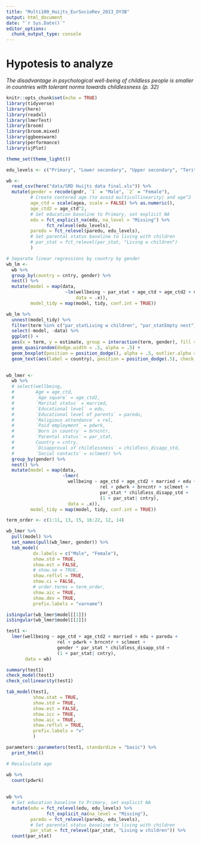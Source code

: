 ```yaml
---
title: "Multi100_Huijts_EurSocioRev_2013_OY3B"
output: html_document
date: "`r Sys.Date()`"
editor_options: 
  chunk_output_type: console
---
```


# Hypotesis to analyze

_The disadvantage in psychological well-being of childless people is smaller in countries with tolerant norms towards childlessness (p. 32)_

```r
knitr::opts_chunk$set(echo = TRUE)
library(tidyverse)
library(here)
library(readxl)
library(lmerTest)
library(broom)
library(broom.mixed)
library(ggbeeswarm)
library(performance)
library(sjPlot)

theme_set(theme_light())

```

```r
edu_levels <- c("Primary", "Lower secondary", "Upper secondary", "Teritary", "Missing")

wb <- 
  read_csv(here("data/SRD Huijts data final.xls")) %>% 
  mutate(gender = recode(gndr, `1` = "Male", `2` = "Female"),
         # Create centered age (to avoid multicollinearity) and age^2
         age_ctd = scale(agea, scale = FALSE) %>% as.numeric(),
         age_ctd2 = age_ctd^2,
         # Set education baseline to Primary, set explicit NA
         edu = fct_explicit_na(edu, na_level = "Missing") %>% 
               fct_relevel(edu_levels),
         paredu = fct_relevel(paredu, edu_levels),
         # Set parental status baseline to living with children
         # par_stat = fct_relevel(par_stat, "Living w children")
         )
```


```r
# Separate linear regressions by country by gender
wb_lm <- 
  wb %>% 
  group_by(country = cntry, gender) %>% 
  nest() %>% 
  mutate(model = map(data, 
                      ~lm(wellbeing ~ par_stat + age_ctd + age_ctd2 + married + edu + paredu + rel + pdwrk + brncntr,
                          data = .x)),
         model_tidy = map(model, tidy, conf.int = TRUE))

wb_lm %>% 
  unnest(model_tidy) %>% 
  filter(term %in% c("par_statLiving w children", "par_statEmpty nest")) %>% 
  select(-model, -data) %>% 
  ggplot() +
  aes(x = term, y = estimate, group = interaction(term, gender), fill = gender) +
  geom_quasirandom(dodge.width = .5, alpha = .5) +
  geom_boxplot(position = position_dodge(), alpha = .5, outlier.alpha = 0) +
  geom_text(aes(label = country), position = position_dodge(.5), check_overlap = TRUE, hjust = 0)
  

```

```r
wb_lmer <- 
  wb %>% 
  # select(wellbeing,
  #        Age = age_ctd, 
  #        `Age square` = age_ctd2,
  #        `Marital status` = married,
  #        `Educational level` = edu,
  #        `Educational level of parents` = paredu,
  #        `Religious attendance` = rel,
  #        `Paid employment` = pdwrk,
  #        `Born in country` = brncntr,
  #        `Parental status` = par_stat,
  #        Country = cntry,
  #        `Disapproval of childlessness` = childless_disapp_std,
  #        `Social contacts` = sclmeet) %>% 
  group_by(gender) %>% 
  nest() %>% 
  mutate(model = map(data, 
                     ~lmer(
                       wellbeing ~ age_ctd + age_ctd2 + married + edu + paredu + 
                                   rel + pdwrk + brncntr + sclmeet + 
                                   par_stat * childless_disapp_std + 
                                   (1 + par_stat| cntry),
                       data = .x)), 
         model_tidy = map(model, tidy, conf.int = TRUE))

term_order <- c(1:11, 13, 15, 16:22, 12, 14)

wb_lmer %>% 
  pull(model) %>% 
  set_names(pull(wb_lmer, gender)) %>% 
  tab_model(
          dv.labels = c("Male", "Female"),
          show.std = TRUE,
          show.est = FALSE,
          # show.se = TRUE,
          show.reflvl = TRUE, 
          show.ci = FALSE,
          # order.terms = term_order,
          show.aic = TRUE,
          show.dev = TRUE,
          prefix.labels = "varname")

isSingular(wb_lmer$model[[1]])
isSingular(wb_lmer$model[[2]])


```

```r
test1 <- 
  lmer(wellbeing ~ age_ctd + age_ctd2 + married + edu + paredu + 
                   rel + pdwrk + brncntr + sclmeet + 
                   gender * par_stat * childless_disapp_std +
                   (1 + par_stat| cntry),
       data = wb)

summary(test1)
check_model(test1)
check_collinearity(test1)

tab_model(test1, 
          show.stat = TRUE, 
          show.std = TRUE, 
          show.est = FALSE,
          show.icc = TRUE, 
          show.aic = TRUE,
          show.reflvl = TRUE, 
          prefix.labels = "v"
          )

parameters::parameters(test1, standardize = "basic") %>% 
  print_html()

```

```r

# Recalculate age

wb %>% 
  count(pdwrk)
  
  
wb %>%   
  # Set education baseline to Primary, set explicit NA
  mutate(edu = fct_relevel(edu, edu_levels) %>% 
               fct_explicit_na(na_level = "Missing"),
         paredu = fct_relevel(paredu, edu_levels),
         # Set parental status baseline to living with children
         par_stat = fct_relevel(par_stat, "Living w children")) %>% 
  count(par_stat)



```

